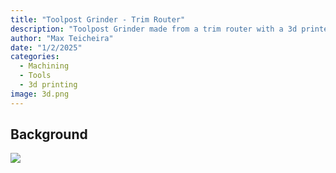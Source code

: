 ```yaml
---
title: "Toolpost Grinder - Trim Router"
description: "Toolpost Grinder made from a trim router with a 3d printed bracket to attach a lathe"
author: "Max Teicheira"
date: "1/2/2025"
categories:
  - Machining
  - Tools
  - 3d printing
image: 3d.png
---
```


## Background

![](3d)
